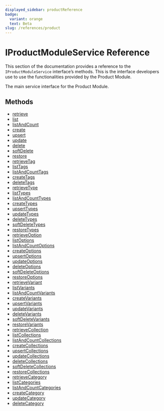 ```yaml
---
displayed_sidebar: productReference
badge:
  variant: orange
  text: Beta
slug: /references/product
---
```



# IProductModuleService Reference

This section of the documentation provides a reference to the `IProductModuleService` interface’s methods. This is the interface developers use to use the functionalities provided by the Product Module.

The main service interface for the Product Module.

## Methods

- [retrieve](../IProductModuleService/methods/product.IProductModuleService.retrieve.mdx)
- [list](../IProductModuleService/methods/product.IProductModuleService.list.mdx)
- [listAndCount](../IProductModuleService/methods/product.IProductModuleService.listAndCount.mdx)
- [create](../IProductModuleService/methods/product.IProductModuleService.create.mdx)
- [upsert](../IProductModuleService/methods/product.IProductModuleService.upsert.mdx)
- [update](../IProductModuleService/methods/product.IProductModuleService.update.mdx)
- [delete](../IProductModuleService/methods/product.IProductModuleService.delete.mdx)
- [softDelete](../IProductModuleService/methods/product.IProductModuleService.softDelete.mdx)
- [restore](../IProductModuleService/methods/product.IProductModuleService.restore.mdx)
- [retrieveTag](../IProductModuleService/methods/product.IProductModuleService.retrieveTag.mdx)
- [listTags](../IProductModuleService/methods/product.IProductModuleService.listTags.mdx)
- [listAndCountTags](../IProductModuleService/methods/product.IProductModuleService.listAndCountTags.mdx)
- [createTags](../IProductModuleService/methods/product.IProductModuleService.createTags.mdx)
- [deleteTags](../IProductModuleService/methods/product.IProductModuleService.deleteTags.mdx)
- [retrieveType](../IProductModuleService/methods/product.IProductModuleService.retrieveType.mdx)
- [listTypes](../IProductModuleService/methods/product.IProductModuleService.listTypes.mdx)
- [listAndCountTypes](../IProductModuleService/methods/product.IProductModuleService.listAndCountTypes.mdx)
- [createTypes](../IProductModuleService/methods/product.IProductModuleService.createTypes.mdx)
- [upsertTypes](../IProductModuleService/methods/product.IProductModuleService.upsertTypes.mdx)
- [updateTypes](../IProductModuleService/methods/product.IProductModuleService.updateTypes.mdx)
- [deleteTypes](../IProductModuleService/methods/product.IProductModuleService.deleteTypes.mdx)
- [softDeleteTypes](../IProductModuleService/methods/product.IProductModuleService.softDeleteTypes.mdx)
- [restoreTypes](../IProductModuleService/methods/product.IProductModuleService.restoreTypes.mdx)
- [retrieveOption](../IProductModuleService/methods/product.IProductModuleService.retrieveOption.mdx)
- [listOptions](../IProductModuleService/methods/product.IProductModuleService.listOptions.mdx)
- [listAndCountOptions](../IProductModuleService/methods/product.IProductModuleService.listAndCountOptions.mdx)
- [createOptions](../IProductModuleService/methods/product.IProductModuleService.createOptions.mdx)
- [upsertOptions](../IProductModuleService/methods/product.IProductModuleService.upsertOptions.mdx)
- [updateOptions](../IProductModuleService/methods/product.IProductModuleService.updateOptions.mdx)
- [deleteOptions](../IProductModuleService/methods/product.IProductModuleService.deleteOptions.mdx)
- [softDeleteOptions](../IProductModuleService/methods/product.IProductModuleService.softDeleteOptions.mdx)
- [restoreOptions](../IProductModuleService/methods/product.IProductModuleService.restoreOptions.mdx)
- [retrieveVariant](../IProductModuleService/methods/product.IProductModuleService.retrieveVariant.mdx)
- [listVariants](../IProductModuleService/methods/product.IProductModuleService.listVariants.mdx)
- [listAndCountVariants](../IProductModuleService/methods/product.IProductModuleService.listAndCountVariants.mdx)
- [createVariants](../IProductModuleService/methods/product.IProductModuleService.createVariants.mdx)
- [upsertVariants](../IProductModuleService/methods/product.IProductModuleService.upsertVariants.mdx)
- [updateVariants](../IProductModuleService/methods/product.IProductModuleService.updateVariants.mdx)
- [deleteVariants](../IProductModuleService/methods/product.IProductModuleService.deleteVariants.mdx)
- [softDeleteVariants](../IProductModuleService/methods/product.IProductModuleService.softDeleteVariants.mdx)
- [restoreVariants](../IProductModuleService/methods/product.IProductModuleService.restoreVariants.mdx)
- [retrieveCollection](../IProductModuleService/methods/product.IProductModuleService.retrieveCollection.mdx)
- [listCollections](../IProductModuleService/methods/product.IProductModuleService.listCollections.mdx)
- [listAndCountCollections](../IProductModuleService/methods/product.IProductModuleService.listAndCountCollections.mdx)
- [createCollections](../IProductModuleService/methods/product.IProductModuleService.createCollections.mdx)
- [upsertCollections](../IProductModuleService/methods/product.IProductModuleService.upsertCollections.mdx)
- [updateCollections](../IProductModuleService/methods/product.IProductModuleService.updateCollections.mdx)
- [deleteCollections](../IProductModuleService/methods/product.IProductModuleService.deleteCollections.mdx)
- [softDeleteCollections](../IProductModuleService/methods/product.IProductModuleService.softDeleteCollections.mdx)
- [restoreCollections](../IProductModuleService/methods/product.IProductModuleService.restoreCollections.mdx)
- [retrieveCategory](../IProductModuleService/methods/product.IProductModuleService.retrieveCategory.mdx)
- [listCategories](../IProductModuleService/methods/product.IProductModuleService.listCategories.mdx)
- [listAndCountCategories](../IProductModuleService/methods/product.IProductModuleService.listAndCountCategories.mdx)
- [createCategory](../IProductModuleService/methods/product.IProductModuleService.createCategory.mdx)
- [updateCategory](../IProductModuleService/methods/product.IProductModuleService.updateCategory.mdx)
- [deleteCategory](../IProductModuleService/methods/product.IProductModuleService.deleteCategory.mdx)
